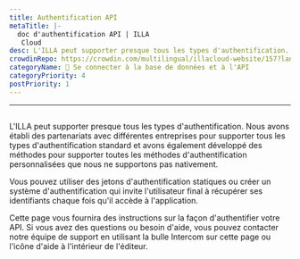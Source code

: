 ```yaml
---
title: Authentification API
metaTitle: |-
  doc d'authentification API | ILLA
   Cloud
desc: L'ILLA peut supporter presque tous les types d'authentification. ILLA a établi un partenariat avec diverses entreprises pour soutenir tous les types standards d'authentification et a également développé des méthodes pour soutenir toutes les méthodes d'authentification personnalisées que nous ne supportons pas nativement.
crowdinRepo: https://crowdin.com/multilingual/illacloud-website/157?languages=fr&filter=basic&value=0
categoryName: 📲 Se connecter à la base de données et à l'API
categoryPriority: 4
postPriority: 1
---
```


* * *

## <h2 hidden>Authentification API</h2>

L'ILLA peut supporter presque tous les types d'authentification. Nous avons établi des partenariats avec différentes entreprises pour supporter tous les types d'authentification standard et avons également développé des méthodes pour supporter toutes les méthodes d'authentification personnalisées que nous ne supportons pas nativement.

Vous pouvez utiliser des jetons d'authentification statiques ou créer un système d'authentification qui invite l'utilisateur final à récupérer ses identifiants chaque fois qu'il accède à l'application.

Cette page vous fournira des instructions sur la façon d'authentifier votre API. Si vous avez des questions ou besoin d'aide, vous pouvez contacter notre équipe de support en utilisant la bulle Intercom sur cette page ou l'icône d'aide à l'intérieur de l'éditeur.
